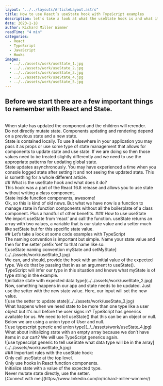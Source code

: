 ```yaml
---
layout: "../../layouts/ArticleLayout.astro"
title: How to use React’s useState hook with TypeScript examples
description: let's take a look at what the useState hook is and what it does, including TypeScript examples.
date: 2023-1-18
author: Richard Miller Wimmer
readTime: "4 min"
categories:
  - React
  - TypeScript
  - JavaScript
  - Hooks
images:
  - ../../assets/work/useState_1.jpg
  - ../../assets/work/useState_2.jpg
  - ../../assets/work/useState_3.jpg
  - ../../assets/work/useState_4.jpg
  - ../../assets/work/useState_5.jpg
---
```


## Before we start there are a few important things to remember with React and State.

<br />
When state has updated the component and the children will rerender.
<br />
Do not directly mutate state. Components updating and rendering depend on a previous
state and a new state.
<br />
State is contained locally. To use it elsewhere in your application you may pass
it as props or use some type of state management that allows for components to update
state and use state. If we are doing so then those values need to be treated slightly
differently and we need to use the appropriate patterns for updating global state.
<br />
State updates asynchronously. You may have experienced a time when you console logged
state after setting it and not seeing the updated state. This is something for a
whole different article.
<br />
## What is the useState hook and what does it do?
<br />
This hook was a part of the React 16.8 release and allows you to use state without
writing a class component.
<br />
State inside function components, awesome!
<br />
Ok, so this is kind of old news. But what we have now is a function to manage state
in function components without all the boilerplate of a class component. Plus a handful
of other benefits. ### How to use useState
<br />
We import useState from ‘react’ and call the function. useState returns an array
with two values, a variable that is our state value and a setter much like setState
but for this specific state value.
<br />
## Let’s take a look at some code examples with TypeScript
<br />
The naming convention is important but simple. Name your state value and then for
the setter prefix ‘set’ to that name like so.
<br />
![useState naming convention myState and setMyState](../../assets/work/useState_1.jpg)
<br />
We can, and should, provide the hook with an initial value of the expected type.
We do that by passing that in as an argument to useState(). TypeScript will infer
our type in this situation and knows what myState is of type string in the example.
<br />
![initialize state with expected data type](../../assets/work/useState_2.jpg)
<br />
Now, something happens in our app and state needs to be updated. Just use the setter
with the new state value. Here, our input will set the new value.
<br />
![use the setter to update state](../../assets/work/useState_3.jpg)
<br />
What happens when we need state to be more than one type like a user object but it's
null before the user signs in? TypeScript has generics available for us. We need
to tell useState() that this can be an object or null. Below we are using a union
type of User and null.
<br />
![use typescript generic and union type](../../assets/work/useState_4.jpg)
<br />
What about initializing state with an empty array because we don’t have items in
our cart? We will use TypeScript generics again.
<br />
![use typescript generic to tell useState what data type will be in the array](../../assets/work/useState_5.jpg)
<br />
### Important rules with the useState hook:
<br />
Only call useState at the top level.
<br />
Only use hooks in React function components.
<br />
Initialize state with a value of the expected type.
<br />
Never mutate state directly, use the setter.
<br />
[Connect with me.](https://www.linkedin.com/in/richard-miller-wimmer/)
